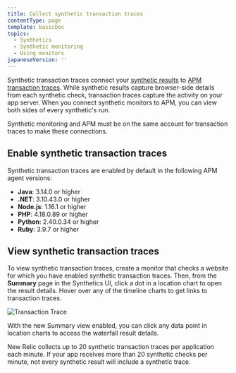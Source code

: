 ```yaml
---
title: Collect synthetic transaction traces
contentType: page
template: basicDoc
topics:
  - Synthetics
  - Synthetic monitoring
  - Using monitors
japaneseVersion: ''
---
```


Synthetic transaction traces connect your [synthetic results](/docs/synthetics/new-relic-synthetics/using-monitors/viewing-monitor-results) to [APM transaction traces](/docs/apm/traces/transaction-traces/transaction-traces). While synthetic results capture browser-side details from each synthetic check, transaction traces capture the activity on your app server. When you connect synthetic monitors to APM, you can view both sides of every synthetic's run.

<Callout variant="important">
  Synthetic monitoring and APM must be on the same account for transaction traces to make these connections.
</Callout>

## Enable synthetic transaction traces

Synthetic transaction traces are enabled by default in the following APM agent versions:

* **Java**: 3.14.0 or higher
* **.NET**: 3.10.43.0 or higher
* **Node.js**: 1.16.1 or higher
* **PHP**: 4.18.0.89 or higher
* **Python**: 2.40.0.34 or higher
* **Ruby**: 3.9.7 or higher

## View synthetic transaction traces

To view synthetic transaction traces, create a monitor that checks a website for which you have enabled synthetic transaction traces. Then, from the **Summary** page in the Synthetics UI, click a dot in a location chart to open the result details. Hover over any of the timeline charts to get links to transaction traces.

![Transaction Trace](./images/transaction-trace.png "Transaction Trace")

With the new Summary view enabled, you can click any data point in location charts to access the waterfall result details.

New Relic collects up to 20 synthetic transaction traces per application each minute. If your app receives more than 20 synthetic checks per minute, not every synthetic result will include a synthetic trace.
